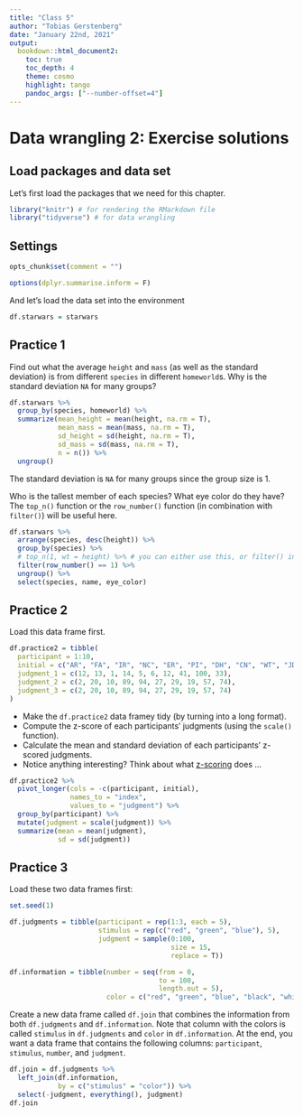 ```yaml
---
title: "Class 5"
author: "Tobias Gerstenberg"
date: "January 22nd, 2021"
output:
  bookdown::html_document2:
    toc: true
    toc_depth: 4
    theme: cosmo
    highlight: tango
    pandoc_args: ["--number-offset=4"]
---
```


# Data wrangling 2: Exercise solutions 

## Load packages and data set 

Let's first load the packages that we need for this chapter. 

```r
library("knitr") # for rendering the RMarkdown file
library("tidyverse") # for data wrangling 
```

## Settings 

```r
opts_chunk$set(comment = "")

options(dplyr.summarise.inform = F)
```


And let's load the data set into the environment

```r
df.starwars = starwars
```

## Practice 1 

Find out what the average `height` and `mass` (as well as the standard deviation) is from different `species` in different `homeworld`s. Why is the standard deviation `NA` for many groups?  

```r
df.starwars %>% 
  group_by(species, homeworld) %>% 
  summarize(mean_height = mean(height, na.rm = T),
            mean_mass = mean(mass, na.rm = T),
            sd_height = sd(height, na.rm = T),
            sd_mass = sd(mass, na.rm = T),
            n = n()) %>% 
  ungroup()
```

The standard deviation is `NA` for many groups since the group size is 1. 

Who is the tallest member of each species? What eye color do they have? The `top_n()` function or the `row_number()` function (in combination with `filter()`) will be useful here. 

```r
df.starwars %>% 
  arrange(species, desc(height)) %>% 
  group_by(species) %>%
  # top_n(1, wt = height) %>% # you can either use this, or filter() in the next row
  filter(row_number() == 1) %>%
  ungroup() %>% 
  select(species, name, eye_color)
```

## Practice 2 

Load this data frame first.

```r
df.practice2 = tibble(
  participant = 1:10,
  initial = c("AR", "FA", "IR", "NC", "ER", "PI", "DH", "CN", "WT", "JD"), 
  judgment_1 = c(12, 13, 1, 14, 5, 6, 12, 41, 100, 33),
  judgment_2 = c(2, 20, 10, 89, 94, 27, 29, 19, 57, 74),
  judgment_3 = c(2, 20, 10, 89, 94, 27, 29, 19, 57, 74)
)
```

- Make the `df.practice2` data framey tidy (by turning into a long format).
- Compute the z-score of each participants' judgments (using the `scale()` function).
- Calculate the mean and standard deviation of each participants' z-scored judgments. 
- Notice anything interesting? Think about what [z-scoring](https://www.statisticshowto.datasciencecentral.com/probability-and-statistics/z-score/) does ... 

```r
df.practice2 %>% 
  pivot_longer(cols = -c(participant, initial),
               names_to = "index",
               values_to = "judgment") %>% 
  group_by(participant) %>% 
  mutate(judgment = scale(judgment)) %>% 
  summarize(mean = mean(judgment),
            sd = sd(judgment))
```

## Practice 3

Load these two data frames first: 

```r
set.seed(1)

df.judgments = tibble(participant = rep(1:3, each = 5),
                      stimulus = rep(c("red", "green", "blue"), 5),
                      judgment = sample(0:100,
                                        size = 15,
                                        replace = T))

df.information = tibble(number = seq(from = 0,
                                     to = 100,
                                     length.out = 5),
                        color = c("red", "green", "blue", "black", "white"))
```

Create a new data frame called `df.join` that combines the information from both `df.judgments` and `df.information`. Note that column with the colors is called `stimulus` in `df.judgments` and `color` in `df.information`. At the end, you want a data frame that contains the following columns: `participant`, `stimulus`, `number`, and `judgment`. 

```r
df.join = df.judgments %>% 
  left_join(df.information,
            by = c("stimulus" = "color")) %>% 
  select(-judgment, everything(), judgment)
df.join
```


